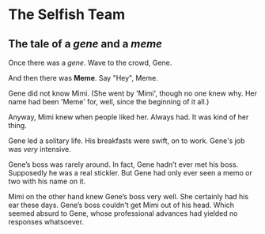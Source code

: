 # The Selfish Team
## The tale of a *gene* and a *meme*

Once there was a *gene*.
Wave to the crowd, Gene.

And then there was **Meme**.
Say "Hey", Meme.

Gene did not know Mimi. (She went by 'Mimi', though no one knew why. Her name had been 'Meme' for, well, since the beginning of it all.)

Anyway, Mimi knew when people liked her. Always had. It was kind of her thing.

Gene led a solitary life. His breakfasts were swift, on to work. Gene's job was *very* intensive.

Gene’s boss was rarely around. In fact, Gene hadn’t ever met his boss. Supposedly he was a real stickler. But Gene had only ever seen a memo or two with his name on it.

Mimi on the other hand knew Gene’s boss very well. She certainly had his ear these days. Gene’s boss couldn't get Mimi out of his head. Which seemed absurd to Gene, whose professional advances had yielded no responses whatsoever.
 

